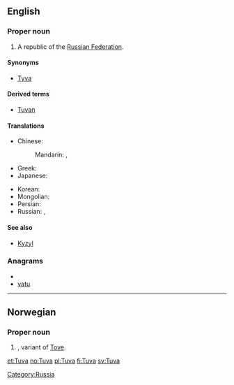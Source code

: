 {{wikipedia}}
==English==

===Proper noun===
{{infl|en|proper noun}}

# A republic of the [[Russian Federation]].

====Synonyms====
* [[Tyva]]

====Derived terms====
* [[Tuvan]]

====Translations====
{{trans-top|Tuva, Russia}}
* Chinese:
*: Mandarin: {{t|zh|圖瓦|sc=Hani}}, {{t|zh|图瓦|tr=Túwǎ|sc=Hani}}
* Greek: {{t|el|Τιβά|f|tr=Tivá|sc=Grek}}
* Japanese: {{t|ja|トゥヴァ|tr=Tūva|sc=Jpan}}
{{trans-mid}}
* Korean: {{t|ko|투바|tr=Tuba|sc=Kore}}
* Mongolian: {{t|mn|Тува|tr=Tuvá|sc=Cyrl}}
* Persian: {{t|fa|توفا|f|tr=tuufa|sc=fa-Arab}}
* Russian: {{t|ru|Тува|f|tr=Tuvá}},  {{t|ru|Тыва|f|tr=Tyvá}}
{{trans-bottom}}

====See also====
* [[Kyzyl]]

===Anagrams===
* {{alphagram|atuv}}
* [[vatu#English|vatu]]


[[Category:Russia]]

----

==Norwegian==

===Proper noun===
{{infl|no|proper noun}}

# {{given name|female|lang=no}}, variant of [[Tove]].

[[et:Tuva]]
[[no:Tuva]]
[[pl:Tuva]]
[[fi:Tuva]]
[[sv:Tuva]]